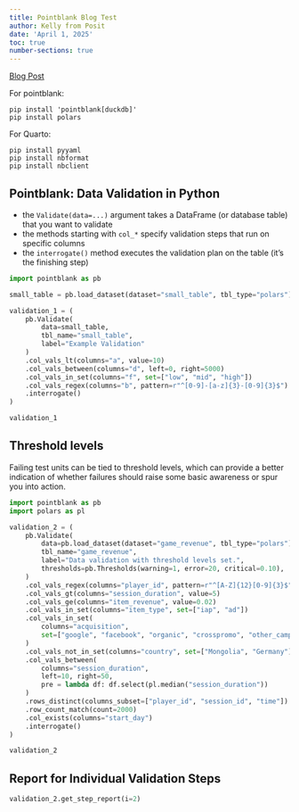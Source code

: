 ```yaml
---
title: Pointblank Blog Test
author: Kelly from Posit
date: 'April 1, 2025'
toc: true
number-sections: true
---
```


[Blog Post](https://posit.co/blog/introducing-pointblank-for-python/)

For pointblank:
```
pip install 'pointblank[duckdb]'
pip install polars
```

For Quarto:
```
pip install pyyaml
pip install nbformat
pip install nbclient
```


## Pointblank: Data Validation in Python

- the `Validate(data=...)` argument takes a DataFrame (or database table) that you want to validate
- the methods starting with `col_*` specify validation steps that run on specific columns
- the `interrogate()` method executes the validation plan on the table (it’s the finishing step)

```python
import pointblank as pb

small_table = pb.load_dataset(dataset="small_table", tbl_type="polars")

validation_1 = (
    pb.Validate(
        data=small_table,
        tbl_name="small_table",
        label="Example Validation"
    )
    .col_vals_lt(columns="a", value=10)
    .col_vals_between(columns="d", left=0, right=5000)
    .col_vals_in_set(columns="f", set=["low", "mid", "high"])
    .col_vals_regex(columns="b", pattern=r"^[0-9]-[a-z]{3}-[0-9]{3}$")
    .interrogate()
)

validation_1

```

## Threshold levels

Failing test units can be tied to threshold levels, which can provide a better indication of whether failures should raise some basic awareness or spur you into action. 


```python
import pointblank as pb
import polars as pl

validation_2 = (
    pb.Validate(
        data=pb.load_dataset(dataset="game_revenue", tbl_type="polars"),
        tbl_name="game_revenue",
        label="Data validation with threshold levels set.",
        thresholds=pb.Thresholds(warning=1, error=20, critical=0.10),
    )
    .col_vals_regex(columns="player_id", pattern=r"^[A-Z]{12}[0-9]{3}$")        # STEP 1
    .col_vals_gt(columns="session_duration", value=5)                           # STEP 2
    .col_vals_ge(columns="item_revenue", value=0.02)                            # STEP 3
    .col_vals_in_set(columns="item_type", set=["iap", "ad"])                    # STEP 4
    .col_vals_in_set(                                                           # STEP 5
        columns="acquisition",
        set=["google", "facebook", "organic", "crosspromo", "other_campaign"]
    )
    .col_vals_not_in_set(columns="country", set=["Mongolia", "Germany"])        # STEP 6
    .col_vals_between(                                                          # STEP 7
        columns="session_duration",
        left=10, right=50,
        pre = lambda df: df.select(pl.median("session_duration"))
    )
    .rows_distinct(columns_subset=["player_id", "session_id", "time"])          # STEP 8
    .row_count_match(count=2000)                                                # STEP 9
    .col_exists(columns="start_day")                                            # STEP 10
    .interrogate()
)

validation_2
```

## Report for Individual Validation Steps


```python
validation_2.get_step_report(i=2)
```